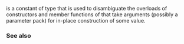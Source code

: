 {{cpp/title|n=experimental::|in_place}}
{{cpp/experimental/optional/navbar}}
{{dcl begin}}
{{dcl header | experimental/optional}}
{{dcl | since= libfund_ts |1=
constexpr in_place_t in_place{};
}}
{{dcl end}}

{{tt|std::experimental::in_place}} is a constant of type {{c|std::experimental::in_place_t}} that is used to disambiguate the overloads of constructors and member functions of that take arguments (possibly a parameter pack) for in-place construction of some value.

===See also===
{{dsc begin}}
{{dsc inc | cpp/utility/dsc in_place}}
{{dsc inc | cpp/utility/dsc optional}}
{{dsc end}}